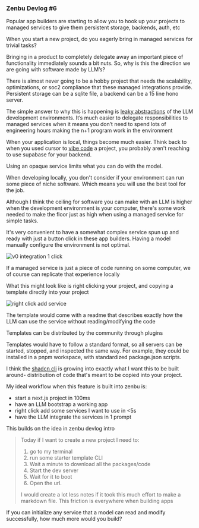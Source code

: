 
### Zenbu Devlog #6


Popular app builders are starting to allow you to hook up your projects to managed services to give them persistent storage, backends, auth, etc

<IntegrationsGrid />
When you start a new project, do you eagerly bring in managed services for trivial
tasks?

Bringing in a product to completely delegate away an important piece of functionality immediately sounds a bit nuts. So, why is this the direction we are going with software made by LLM’s?

There is almost never going to be a hobby project that needs the scalability, optimizations, or soc2 compliance that these managed integrations provide. Persistent storage can be a sqlite file, a backend can be a 15 line hono server.

The simple answer to why this is happening is [leaky abstractions](https://en.wikipedia.org/wiki/Leaky_abstraction#:~:text=A%20leaky%20abstraction%20in%20software,fails%20to%20completely%20do%20so.) of the LLM development environments. It’s much easier to delegate responsibilities to managed services when it means you don’t need to spend lots of engineering hours making the n+1 program work in the environment

When your application is local, things become much easier. Think back to when you used cursor to [vibe code](https://x.com/karpathy/status/1886192184808149383?lang=en) a project, you probably aren't reaching to use supabase for your backend.

Using an opaque service limits what you can do with the model.

When developing locally, you don't consider if your environment can run some piece of niche software. Which means you will use the best tool for the job.

Although I think the ceiling for software you can make with an LLM is higher when the development environment is your computer, there's some work needed to make the floor just as high when using a managed service for simple tasks.

It's very convenient to have a somewhat complex service spun up and ready with just a button click in these app builders. Having a model manually configure the environment is not optimal.

<Image
  src="/devlog/6/v0-click.gif"
  height={307}
  width={500}
  alt="v0 integration 1 click"
/>

If a managed service is just a piece of code running on some computer, we of course can replicate that experience locally

What this might look like is right clicking your project, and copying a template directly into your project

<Image
  src="/devlog/6/right-click.png"
  height={307}
  width={500}
  alt="right click add service"
/>

The template would come with a readme that describes exactly how the LLM can use the service without reading/modifying the code

Templates can be distributed by the community through <Link href="/blog/zenbu-devlog-2">plugins</Link>

Templates would have to follow a standard format, so all servers can be started, stopped, and inspected the same way. For example, they could be installed in a pnpm workspace, with standardized package.json scripts.

I think the [shadcn cli](https://ouassim.tech/notes/shadcn-registry-a-better-way-to-manage-your-ui-components/) is growing into exactly what I want this to be built around- distribution of code that's meant to be copied into your project.

My ideal workflow when this feature is built into zenbu is:

- start a next.js project in 100ms
- have an LLM bootstrap a working app
- right click add some services I want to use in &lt;5s
- have the LLM integrate the services in 1 prompt

This builds on the idea in <Link href="/blog/zenbu-devlog-intro">zenbu devlog intro</Link>

> Today if I want to create a new project I need to:
>
> 1.  go to my terminal
> 2.  run some starter template CLI
> 3.  Wait a minute to download all the packages/code
> 4.  Start the dev server
> 5.  Wait for it to boot
> 6.  Open the url.
>
> I would create a lot less notes if it took this much effort to make a markdown file. This friction is everywhere when building apps

If you can initialize any service that a model can read and modify successfully, how much more would you build?

